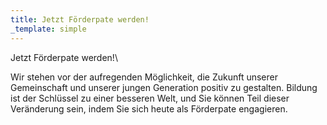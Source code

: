 ```yaml
---
title: Jetzt Förderpate werden!
_template: simple
---
```


Jetzt Förderpate werden!\



Wir stehen vor der aufregenden Möglichkeit, die Zukunft unserer Gemeinschaft und unserer jungen Generation positiv zu gestalten. Bildung ist der Schlüssel zu einer besseren Welt, und Sie können Teil dieser Veränderung sein, indem Sie sich heute als Förderpate engagieren.

#
